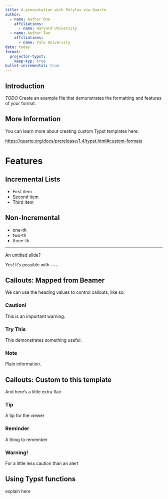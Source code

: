```yaml
---
title: A presentation with Polylux via Quarto
author:
  - name: Author One
    affiliations:
      - name: Harvard University
  - name: Author Two
    affiliations:
      - name: Yale University
date: today
format:
  projector-typst:
    keep-typ: true
bullet-incremental: true
---
```


## Introduction

*TODO* Create an example file that demonstrates the formatting and features of your format.

## More Information

You can learn more about creating custom Typst templates here:

<https://quarto.org/docs/prerelease/1.4/typst.html#custom-formats>

# Features

## Incremental Lists

- First item
- Second item
- Third item

## Non-Incremental

:::{.nonincremental}

- one-th
- two-th
- three-th

:::


---

An untitled slide?

Yes! It's possible with `---`.

## Callouts: Mapped from Beamer

We can use the heading values to control callouts, like so:

### Caution! {.alert}

This is an important warning.

### Try This {.example}

This demonstrates something useful.

### Note

Plain information.

## Callouts: Custom to this template

And here's a little extra flair

### Tip {.tip}

A tip for the viewer

### Reminder {.reminder}

A thing to remember

### Warning! {.warning}

For a little less caution than an alert



## Using Typst functions

explain here
